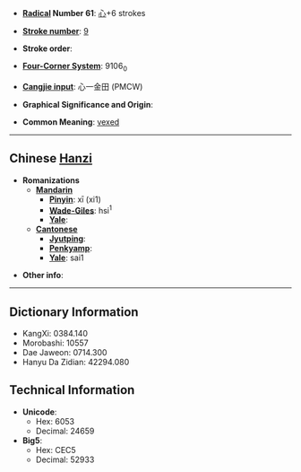 * '''[[Wiktionary:Chinese radical index| Radical]] Number 61''': [[Wiktionary:Chinese radical index 心|心]]+6 strokes

* '''[[Wiktionary:Chinese total strokes index|Stroke number]]''': [[Wiktionary:Chinese total strokes index 9|9]]

* '''Stroke order''': 

* '''[[Wiktionary:Chinese four corner index|Four-Corner System]]''': 9106<sub>0</sub>

* '''[[Wiktionary:Chinese Cangjie index|Cangjie input]]''': 心一金田 (PMCW)

* '''Graphical Significance and Origin''': 

* '''Common Meaning''': [[vexed]]

----

== Chinese [[Hanzi]] ==

* '''Romanizations'''
** '''[[Mandarin]]'''
*** '''[[Pinyin]]''': xī (xi1)
*** '''[[Wade-Giles]]''': hsi<sup>1</sup>
*** '''[[Yale]]''': 
** '''[[Cantonese]]'''
*** '''[[Jyutping]]''':
*** '''[[Penkyamp]]''': 
*** '''[[Yale]]''': sai1

* '''Other info''': 

----

== Dictionary Information ==

* KangXi: 0384.140
* Morobashi: 10557
* Dae Jaweon: 0714.300
* Hanyu Da Zidian: 42294.080

== Technical Information ==

* '''Unicode''':
** Hex: 6053
** Decimal: 24659
* '''Big5''':
** Hex: CEC5
** Decimal: 52933